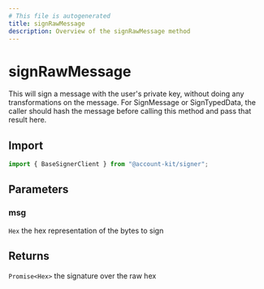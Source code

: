 ```yaml
---
# This file is autogenerated
title: signRawMessage
description: Overview of the signRawMessage method
---
```


# signRawMessage

This will sign a message with the user's private key, without doing any transformations on the message.
For SignMessage or SignTypedData, the caller should hash the message before calling this method and pass
that result here.

## Import

```ts
import { BaseSignerClient } from "@account-kit/signer";
```

## Parameters

### msg

`Hex`
the hex representation of the bytes to sign

## Returns

`Promise<Hex>`
the signature over the raw hex
